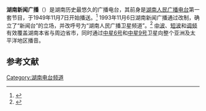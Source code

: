 {{not|湖南卫视}}
{{頻道資訊
| 頻道名稱         = 湖南新闻广播
| 頻道圖片檔案     = 
| 頻道圖片尺寸     = 
| 頻道圖片名稱     = 
| 所屬國家         = {{PRC}}
| 總部所在         = [[中国|中国]][[湖南省|湖南省]][[长沙市|长沙市]]雨花路167号
| 播放地區         = 亚洲及太平洋地区
| 開播日期         = 1949年11月7日<ref name="hinews" />
| 頻道語言         = [[普通话|普通话]]
| 頻道呼號         = 湖南人民广播电台新闻频道
| 擁有者           = [[湖南广播电视台|湖南广播电视台]]
| 前頻道名稱       = 湖南人民广播卫星频道
| 集團同類頻道     = [[湖南经广|湖南经广]]<br />[[湖南电台文艺频道|湖南电台文艺频道]]<br />[[湖南交通频道|湖南交通频道]]<br />[[绿色938|绿色938]]<br />[[超级893|超级893]]<br />[[湖南旅游频道|湖南旅游频道]]<br />[[金鹰955|金鹰955]]<br />[[快乐886|快乐886]]
| 頻道官方網站     = http://fm1028.hnradio.com/
}}
'''湖南新闻广播'''（{{lang|en|Hunan News Radio}}）是湖南历史最悠久的广播电台，其前身是[[湖南人民广播电台|湖南人民广播电台]]第一套节目，于1949年11月7日开始播送。<ref name="hinews">{{cite news | language = zh-hans | author = 周月桂 | coauthors = 邓小燕 | url = http://www.hinews.cn/news/system/2010/11/08/011433592.shtml | title = 记者节前夕 湖南人民广播电台昨日迎来61周岁 | publisher = [[湖南日报|湖南日报]] | date = 2010-11-08 | accessdate = 2011-06-20 | archive-date = 2016-03-04 | archive-url = https://web.archive.org/web/20160304083854/http://www.hinews.cn/news/system/2010/11/08/011433592.shtml | dead-url = no }}</ref> 1993年11月6日湖南新闻广播通过改制，确立了“新闻台”的立场，并改呼号为“湖南人民广播卫星频道”。<ref>{{Cite web |url= http://www.cnr.cn/zgsp/spsjk/sxmp/200907/t20090706_505389322.html |title= 湖南台罗毅：广播市场化时代 |author= 中广网 |date=2009-06-21 |publisher= 中广网 |language= zh-hans |accessdate={{CURRENTYEAR}}-{{CURRENTMONTH}}-{{CURRENTDAY2}}查閱 |quote= 引用的相關原文 }}</ref> [[中波|中波]]、[[短波|短波]]和[[调频|调频]]有效覆盖湖南本省与周边省市，同时通过[[中星6号|中星6号]]和[[中星9号|中星9号]]卫星向整个亚洲及太平洋地区播音。

==参考文献==
<div class="references-small">
<references></references>
</div>

{{中南出版传媒集团股份有限公司}}
{{湖南广播电视台}}

{{radio-stub}}
[[Category:湖南电台频道|Category:湖南电台频道]]